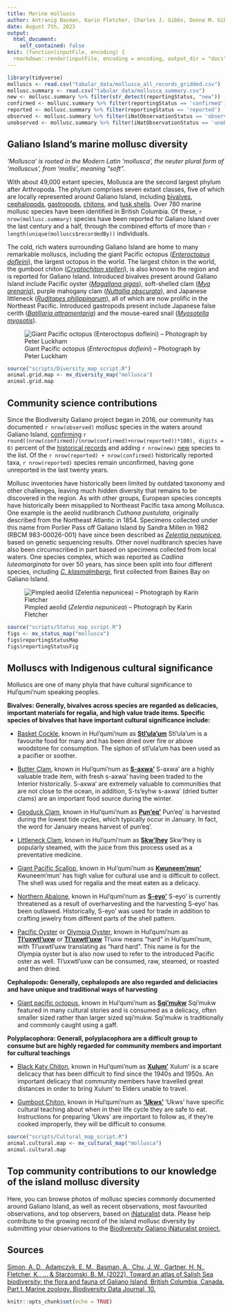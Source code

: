 ```yaml
---
title: Marine molluscs
author: Antranig Basman, Karin Fletcher, Charles J. Gibbs, Donna M. Gibbs, Rick M. Harbo, Andy Lamb, Andrew Simon
date: August 7th, 2023
output: 
  html_document:
    self_contained: false
knit: (function(inputFile, encoding) {
  rmarkdown::render(inputFile, encoding = encoding, output_dir = "docs", output_options = list(copy_resources = TRUE)) })
---
```


```r
library(tidyverse)
molluscs <- read.csv("tabular_data/mollusca_all_records_gridded.csv")
mollusc.summary <- read.csv("tabular_data/mollusca_summary.csv")
new <- mollusc.summary %>% filter(str_detect(reportingStatus, "new")) 
confirmed <- mollusc.summary %>% filter(reportingStatus == 'confirmed') 
reported <- mollusc.summary %>% filter(reportingStatus == 'reported') 
observed <- mollusc.summary %>% filter(iNatObservationStatus == 'observed') 
unobserved <- mollusc.summary %>% filter(iNatObservationStatus == 'unobserved') 
```

## Galiano Island's marine mollusc diversity

*'Mollusca' is rooted in the Modern Latin 'mollusca', the neuter plural form of 'molluscus', from 'mollis', meaning “soft”.*

With about 49,000 extant species, Mollusca are the second largest phylum after Arthropoda. The phylum comprises seven extant classes, five of which are locally represented around Galiano Island, including [bivalves](#taxon:Bivalvia), [cephalopods](#taxon:Cephalopoda), [gastropods](#taxon:Gastropoda), [chitons](#taxon:Chitonida), and [tusk shells](#taxon:Scaphopoda). Over 780 marine mollusc species have been identified in British Columbia. Of these, `r nrow(mollusc.summary)` species have been reported for Galiano Island over the last century and a half, through the combined efforts of more than `r length(unique(molluscs$recordedBy))` individuals.

The cold, rich waters surrounding Galiano Island are home to many remarkable molluscs, including the giant Pacific octopus ([*Enteroctopus dofleini*](#taxon:Enteroctopus dofleini)), the largest octopus in the world. The largest chiton in the world, the gumboot chiton ([*Cryptochiton stelleri*](#taxon:Cryptochiton stelleri)), is also known to the region and is reported for Galiano Island. Introduced bivalves present around Galiano Island include Pacific oyster ([*Magallana gigas*](#taxon:Magallana gigas)), soft-shelled clam ([*Mya arenaria*](#taxon:Mya arenaria)), purple mahogany clam ([*Nuttallia obscurata*](#taxon:Nuttallia obscurata)), and Japanese littleneck ([*Ruditapes philippinarum*](#taxon:Ruditapes philippinarum)), all of which are now prolific in the Northeast Pacific. Introduced gastropods present include Japanese false cerith ([*Batillaria attramentaria*](#taxon:Batillaria attramentaria)) and the mouse-eared snail ([*Myosotella myosotis*](#taxon:Myosotella myosotis)).

![Giant Pacific octopus (*Enteroctopus dofleini*) – Photograph by Peter Luckham](media/Enteroctopus_dofleini_Peter_Luckham.jpeg)

```r
source("scripts/Diversity_map_script.R")
animal.grid.map <- mx_diversity_map("mollusca")
animal.grid.map
```

## Community science contributions

Since the Biodiversity Galiano project began in 2016, our community has documented `r nrow(observed)` mollusc species in the waters around Galiano Island, [confirming](#region:confirmed) `r round((nrow(confirmed)/(nrow(confirmed)+nrow(reported))*100), digits = 0)` percent of the [historical records](#region:historical) and adding `r nrow(new)` [new](#region:new) species to the list. Of the `r nrow(reported) + nrow(confirmed)` historically reported taxa, `r nrow(reported)` species remain unconfirmed, having gone unreported in the last twenty years.

Mollusc inventories have historically been limited by outdated taxonomy and other challenges, leaving much hidden diversity that remains to be discovered in the region. As with other groups, European species concepts have historically been misapplied to Northeast Pacific taxa among Mollusca. One example is the aeolid nudibranch *Cuthona pustulata*, originally described from the Northeast Atlantic in 1854. Specimens collected under this name from Porlier Pass off Galiano Island by Sandra Millen in 1982 (RBCM 983-00026-001) have since been described as [*Zelentia nepunicea*](#taxon:Zelentia nepunicea), based on genetic sequencing results. Other novel nudibranch species have also been circumscribed in part based on specimens collected from local waters. One species complex, which was reported as *Cadlina luteomarginata* for over 50 years, has since been split into four different species, including [*C. klasmalmbergi*](#taxon:Cadlina klasmalmbergi), first collected from Baines Bay on Galiano Island.

![Pimpled aeolid (*Zelentia nepunicea*) – Photograph by Karin Fletcher](media/Zelentia_nepunicea_Karin_Fletcher.jpeg)

```r
source("scripts/Status_map_script.R")
figs <- mx_status_map("mollusca")
figs$reportingStatusMap
figs$reportingStatusFig
```

## Molluscs with Indigenous cultural significance

Molluscs are one of many phyla that have cultural significance to Hul'qumi'num speaking peoples. 

**Bivalves: Generally, bivalves across species are regarded as delicacies, important materials for regalia, and high value trade items. Specific species of bivalves that have important cultural significance include:**

* [Basket Cockle](#taxon:Clinocardium nuttallii), known in Hul'qumi'num as [**Stl'ula'um**](#taxon:Clinocardium nuttallii)
Stl'ula'um is a favourite food for many and has been dried over fire or above woodstone for consumption. The siphon of stl'ula'um has been used as a pacifier or soother.

* [Butter Clam](#taxon:Saxidomus gigantea), known in Hul'qumi'num as [**S-axwa'**](#taxon:Saxidomus gigantea)
S-axwa' are a highly valuable trade item, with fresh s-axwa' having been traded to the Interior historically. S-axwa' are extremely valuable to communities that are not close to the ocean, in addition, S-ts'eyhw s-axwa' (dried butter clams) are an important food source during the winter. 

* [Geoduck Clam](#taxon:Panopea generosa), known in Hul'qumi'num as [**Pun'eq'**](#taxon:Panopea generosa)
Pun'eq' is harvested during the lowest tide cycles, which typically occur in January. In fact, the word for January means harvest of pun'eq'. 

* [Littleneck Clam](#taxon:Protothaca staminea), known in Hul'qumi'num as [**Skw'lhey**](#taxon:Protothaca staminea)
Skw'lhey is popularly steamed, with the juice from this process used as a preventative medicine. 

* [Giant Pacific Scallop](#taxon:Patinopecten caurinus), known in Hul'qumi'num as [**Kwuneem'mun'**](#taxon:Patinopecten caurinus)
Kwuneem'mun' has high value for cultural use and is difficult to collect. The shell was used for regalia and the meat eaten as a delicacy.

* [Northern Abalone](#taxon:Haliotis kamtschatkana), known in Hul'qumi'num as [**S-eyo'**](#taxon:Haliotis kamtschatkana)
S-eyo' is currently threatened as a result of overharvesting and the harvesting S-eyo' has been outlawed. Historically, S-eyo' was used for trade in addition to crafting jewelry from different parts of the shell pattern.

* [Pacific Oyster](#taxon:Crassostrea gigas) or [Olympia Oyster](#taxon:Ostrea conchaphila), known in Hul'qumi'num as [**Tl'uxwtl'uxw**](#taxon:Crassostrea gigas) or [**Tl'uxwtl'uxw**](#taxon:Ostrea conchaphila)
Tl'uxw means "hard" in Hul'qumi'num, with Tl'uxwtl'uxw translating as "hard hard". This name is for the Olympia oyster but is also now used to refer to the introduced Pacific oster as well. Tl'uxwtl'uxw can be consumed, raw, steamed, or roasted and then dried. 

**Cephalopods: Generally, cephalopods are also regarded and deliciacies and have unique and traditional ways of harvesting**

* [Giant pacific octopus](#taxon:Enteroctopus dofleini), known in Hul'qumi'num as [**Sqi'mukw**](#taxon:Enteroctopus dofleini)
Sqi'mukw featured in many cultural stories and is consumed as a delicacy, often smaller sized rather than larger sized sqi'mukw. Sqi'mukw is traditionally and commonly caught using a gaff. 

**Polyplacophora: Generall, polyplacophora are a difficult group to consume but are highly regarded for community members and important for cultural teachings**

* [Black Katy Chiton](#taxon:Katharina tunicata), known in Hul'qumi'num as [**Xulum'**](#taxon:Katharina tunicata)
Xulum' is a scare delicacy that has been difficult to find since the 1940s and 1950s. An important delicacy that community members have travelled great distances in order to bring Xulum' to Elders unable to travel. 

* [Gumboot Chiton](#taxon:Cryptochiton stelleri), known in Hul'qumi'num as [**'Ukws'**](#taxon:Cryptochiton stelleri)
'Ukws' have specific cultural teaching about when in their life cycle they are safe to eat. Instructions for preparing 'Ukws' are important to follow as, if they're cooked improperly, they will be difficult to consume. 



```r
source("scripts/Cultural_map_script.R")
animal.cultural.map <- mx_cultural_map("mollusca")
animal.cultural.map
```

## Top community contributions to our knowledge of the island mollusc diversity

Here, you can browse photos of mollusc species commonly documented around Galiano Island, as well as recent observations, most favourited observations, and top observers, based on [iNaturalist](http://inaturalist.org/) data. Please help contribute to the growing record of the island mollusc diversity by submitting your observations to the [Biodiversity Galiano iNaturalist project.](http://inaturalist.org/projects/biodiversity-galiano-island) 

<span class="mxcw-nonLeafletPane mxcw-paneName-TopContributions html-widget leaflet"></span>

## Sources

[Simon, A. D., Adamczyk, E. M., Basman, A., Chu, J. W., Gartner, H. N., Fletcher, K., ... & Starzomski, B. M. (2022). Toward an atlas of Salish Sea biodiversity: the flora and fauna of Galiano Island, British Columbia, Canada. Part I. Marine zoology. Biodiversity Data Journal, 10.](https://bdj.pensoft.net/article/76050/)

```r
knitr::opts_chunk$set(echo = TRUE)
```
